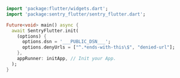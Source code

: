 ```dart
import 'package:flutter/widgets.dart';
import 'package:sentry_flutter/sentry_flutter.dart';

Future<void> main() async {
  await SentryFlutter.init(
    (options) {
      options.dsn = '___PUBLIC_DSN___';
      options.denyUrls = ["^.*ends-with-this\$", "denied-url"];
    },
    appRunner: initApp, // Init your App.
  );
}
```
